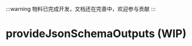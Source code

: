 
:::warning
物料已完成开发，文档还在完善中，欢迎参与贡献
:::

# provideJsonSchemaOutputs (WIP)

<SourceCode
  href="https://github.com/bytedance/flowgram.ai/tree/main/packages/materials/form-materials/src/effects/provide-json-schema-outputs"
/>
